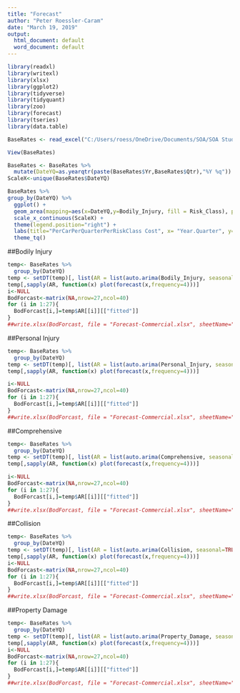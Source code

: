 ---
title: "Forecast"
author: "Peter Roessler-Caram"
date: "March 19, 2019"
output:
  html_document: default
  word_document: default
---

```{r, message=FALSE}
library(readxl)
library(writexl)
library(xlsx)
library(ggplot2)
library(tidyverse)
library(tidyquant)
library(zoo)
library(forecast)
library(tseries)
library(data.table)
```
```{r}
BaseRates <- read_excel("C:/Users/roess/OneDrive/Documents/SOA/SOA Student Case Study/2019/RatesPerCarPerQuarterPerRiskClass.xlsx",sheet="Commercial")
```

```{r}
View(BaseRates)
```

```{r}
BaseRates <- BaseRates %>% 
  mutate(DateYQ=as.yearqtr(paste(BaseRates$Yr,BaseRates$Qtr),"%Y %q"))
ScaleX<-unique(BaseRates$DateYQ)
```
```{r}
BaseRates %>% 
group_by(DateYQ) %>%
  ggplot() +
  geom_area(mapping=aes(x=DateYQ,y=Bodily_Injury, fill = Risk_Class), position= "stack") +
  scale_x_continuous(ScaleX) +
  theme(legend.position="right") +
  labs(title="PerCarPerQuarterPerRiskClass Cost", x= "Year.Quarter", y="Total Claim Cost") +
  theme_tq()
```

##Bodily Injury
```{r}
temp<- BaseRates %>% 
  group_by(DateYQ)
temp <- setDT(temp)[, list(AR = list(auto.arima(Bodily_Injury, seasonal=TRUE))), by = Risk_Class]
temp[,sapply(AR, function(x) plot(forecast(x,frequency=4)))]
i<-NULL
BodForcast<-matrix(NA,nrow=27,ncol=40)
for (i in 1:27){
  BodForcast[i,]=temp$AR[[i]][["fitted"]]
}
##write.xlsx(BodForcast, file = "Forecast-Commercial.xlsx", sheetName="Bodily Injury")
```
##Personal Injury
```{r}
temp<- BaseRates %>% 
  group_by(DateYQ)
temp <- setDT(temp)[, list(AR = list(auto.arima(Personal_Injury, seasonal=TRUE))), by = Risk_Class]
temp[,sapply(AR, function(x) plot(forecast(x,frequency=4)))]

i<-NULL
BodForcast<-matrix(NA,nrow=27,ncol=40)
for (i in 1:27){
  BodForcast[i,]=temp$AR[[i]][["fitted"]]
}
##write.xlsx(BodForcast, file = "Forecast-Commercial.xlsx", sheetName="Personal Injury", append=TRUE)
```

##Comprehensive
```{r}
temp<- BaseRates %>% 
  group_by(DateYQ)
temp <- setDT(temp)[, list(AR = list(auto.arima(Comprehensive, seasonal=TRUE))), by = Risk_Class]
temp[,sapply(AR, function(x) plot(forecast(x,frequency=4)))]

i<-NULL
BodForcast<-matrix(NA,nrow=27,ncol=40)
for (i in 1:27){
  BodForcast[i,]=temp$AR[[i]][["fitted"]]
}
##write.xlsx(BodForcast, file = "Forecast-Commercial.xlsx", sheetName="Comprehensive", append=TRUE)
```
##Collision
```{r}
temp<- BaseRates %>% 
  group_by(DateYQ)
temp <- setDT(temp)[, list(AR = list(auto.arima(Collision, seasonal=TRUE))), by = Risk_Class]
temp[,sapply(AR, function(x) plot(forecast(x,frequency=4)))]
i<-NULL
BodForcast<-matrix(NA,nrow=27,ncol=40)
for (i in 1:27){
  BodForcast[i,]=temp$AR[[i]][["fitted"]]
}
##write.xlsx(BodForcast, file = "Forecast-Commercial.xlsx", sheetName="Collision", append=TRUE)
```

##Property Damage
```{r}
temp<- BaseRates %>% 
  group_by(DateYQ)
temp <- setDT(temp)[, list(AR = list(auto.arima(Property_Damage, seasonal=TRUE))), by = Risk_Class]
temp[,sapply(AR, function(x) plot(forecast(x,frequency=4)))]
i<-NULL
BodForcast<-matrix(NA,nrow=27,ncol=40)
for (i in 1:27){
  BodForcast[i,]=temp$AR[[i]][["fitted"]]
}
##write.xlsx(BodForcast, file = "Forecast-Commercial.xlsx", sheetName="Property Damage", append=TRUE)
```
